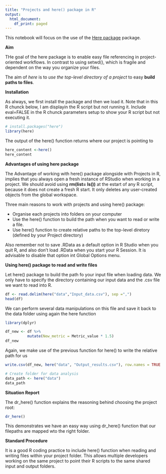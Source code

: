 ---
title: "Projects and here() package in R"
output:
  html_document:
    df_print: paged
---

This notebook will focus on the use of the [Here package](https://here.r-lib.org/) package.

**Aim**

THe goal of the here package is to enable easy file referencing in project-oriented workflows. In contrast to using setwd(), which is fragile and dependent on the way you organize your files.

The aim of *here* is to *use the top-level directory of a project* to easy **build paths to files**.

**Installation**

As always, we first install the package and then we load it. Note that in this R chunck below, I am displayin the R script but not running it. Include eval=FALSE in the R chunck parameters setup to show your R script but not executing it. 

```{r install and load package}
# install.packages("here")
library(here)
```

The output of the here() function returns where our project is pointing to

```{r here function content}
here_content <-here()
here_content

```
**Advantages of using here package**

The Advantage of working with here() package alongside with Projects in R, implies that you always open a fresh instance of RStudio when working in a project.  We should avoid using **rm(list= ls())** at the estart of any R script, because it does not create a fresh R start. It only deletes any user-created objects from the global workspace.

Three main reasons to work with projects and using here() package: 

- Organise each projects into folders on your computer
- Use the here() function to build the path when you want to read or write a file.
- Use here() function to create relative paths to the top-level diretory (defined by your Project directory)

Also remember not to save .RData as a default option in R Studio when you quit R, and also don't load .RData when you start your R Session. It is advisable to disable that option int Global Options menu.

**Using here() package to read and write files**

Let here() package to build the path fo  your input file when loading data. We only have to specify the directory containing our input data and the .csv file we want to read into R.

```{r Load in data,echo=TRUE}
df <- read.delim(here("data","Input_data.csv"), sep =",")
head(df)
```
We can perform several data manipulations on this file and save it back to the data folder using again the here function
```{r Read and write data,echo=TRUE}
library(dplyr)

df_new <- df %>% 
          mutate(New_metric = Metric_value * 1.5)
df_new

```
Again, we make use of the previous function for here() to write the relative path for us 

```{r write output, echo=TRUE}
write.csv(df_new, here("data", "Output_results.csv"), row.names = TRUE  )
```

```{r describe path,echo=TRUE}
# Create folder for data analysis
data_path <- here("data")
data_path
```



**Situation Report**

The dr_here() function explains the reasoning behind choosing the project root:
```{r newfunction, echo=TRUE}
dr_here()
```

This demonstrates we have an easy way using dr_here() function that our filepaths are mapped wto the right folder.

**Standard Procedure**  

It is a good R coding practice to include here() function when reading and writing files within your project folder. This allows  multiple developers working on the same project to point their R scripts to the same shared input and output folders. 
